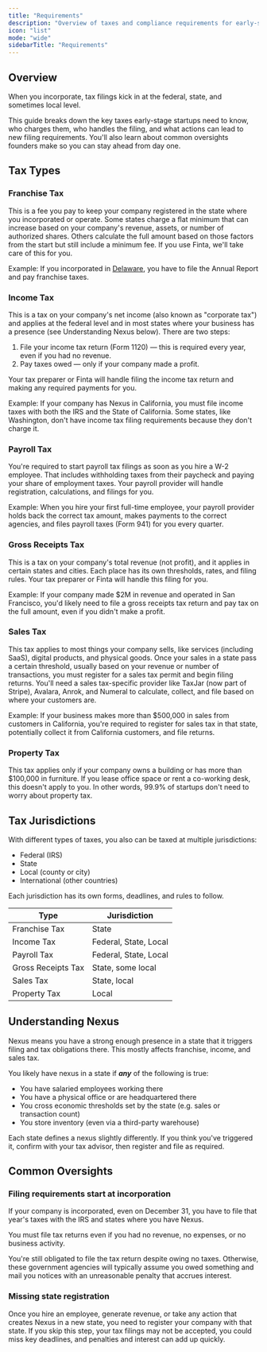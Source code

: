 ```yaml
---
title: "Requirements"
description: "Overview of taxes and compliance requirements for early-stage startups."
icon: "list"
mode: "wide"
sidebarTitle: "Requirements"
---
```



## Overview

When you incorporate, tax filings kick in at the federal, state, and sometimes local level. 

This guide breaks down the key taxes early-stage startups need to know, who charges them, who handles the filing, and what actions can lead to new filing requirements. You'll also learn about common oversights founders make so you can stay ahead from day one. 

## Tax Types

### Franchise Tax

This is a fee you pay to keep your company registered in the state where you incorporated or operate. Some states charge a flat minimum that can increase based on your company's revenue, assets, or number of authorized shares. Others calculate the full amount based on those factors from the start but still include a minimum fee. If you use Finta, we'll take care of this for you.

Example: If you incorporated in [Delaware](/delaware), you have to file the Annual Report and pay franchise taxes.

### Income Tax

This is a tax on your company's net income (also known as "corporate tax") and applies at the federal level and in most states where your business has a presence (see Understanding Nexus below). There are two steps: 

1. File your income tax return (Form 1120) — this is required every year, even if you had no revenue. 
2. Pay taxes owed — only if your company made a profit.

Your tax preparer or Finta will handle filing the income tax return and making any required payments for you. 

Example: If your company has Nexus in California, you must file income taxes with both the IRS and the State of California. Some states, like Washington, don't have income tax filing requirements because they don't charge it.

### Payroll Tax

You're required to start payroll tax filings as soon as you hire a W-2 employee. That includes withholding taxes from their paycheck and paying your share of employment taxes. Your payroll provider will handle registration, calculations, and filings for you. 

Example: When you hire your first full-time employee, your payroll provider holds back the correct tax amount, makes payments to the correct agencies, and files payroll taxes (Form 941) for you every quarter. 

### Gross Receipts Tax

This is a tax on your company's total revenue (not profit), and it applies in certain states and cities. Each place has its own thresholds, rates, and filing rules. Your tax preparer or Finta will handle this filing for you.

Example: If your company made $2M in revenue and operated in San Francisco, you'd likely need to file a gross receipts tax return and pay tax on the full amount, even if you didn't make a profit. 

### Sales Tax

This tax applies to most things your company sells, like services (including SaaS), digital products, and physical goods. Once your sales in a state pass a certain threshold, usually based on your revenue or number of transactions, you must register for a sales tax permit and begin filing returns. You'll need a sales tax-specific provider like TaxJar (now part of Stripe), Avalara, Anrok, and Numeral to calculate, collect, and file based on where your customers are.  

Example: If your business makes more than $500,000 in sales from customers in California, you're required to register for sales tax in that state, potentially collect it from California customers, and file returns. 

### Property Tax

This tax applies only if your company owns a building or has more than $100,000 in furniture. If you lease office space or rent a co-working desk, this doesn't apply to you. In other words, 99.9% of startups don't need to worry about property tax. 

## Tax Jurisdictions

With different types of taxes, you also can be taxed at multiple jurisdictions:

- Federal (IRS)
- State
- Local (county or city)
- International (other countries)

Each jurisdiction has its own forms, deadlines, and rules to follow. 

| Type | Jurisdiction |
| --- | --- |
| Franchise Tax | State |
| Income Tax | Federal, State, Local |
| Payroll Tax | Federal, State, Local |
| Gross Receipts Tax | State, some local |
| Sales Tax | State, local |
| Property Tax | Local |

## Understanding Nexus

Nexus means you have a strong enough presence in a state that it triggers filing and tax obligations there. This mostly affects franchise, income, and sales tax.

You likely have nexus in a state if ***any*** of the following is true:

- You have salaried employees working there
- You have a physical office or are headquartered there
- You cross economic thresholds set by the state (e.g. sales or transaction count)
- You store inventory (even via a third-party warehouse)

Each state defines a nexus slightly differently. If you think you've triggered it, confirm with your tax advisor, then register and file as required. 

## Common Oversights

### Filing requirements start at incorporation

If your company is incorporated, even on December 31, you have to file that year's taxes with the IRS and states where you have Nexus.

<Warning>
You must file tax returns even if you had no revenue, no expenses, or no business activity.
</Warning>

You're still obligated to file the tax return despite owing no taxes. Otherwise, these government agencies will typically assume you owed something and mail you notices with an unreasonable penalty that accrues interest.

### Missing state registration

Once you hire an employee, generate revenue, or take any action that creates Nexus in a new state, you need to register your company with that state. If you skip this step, your tax filings may not be accepted, you could miss key deadlines, and penalties and interest can add up quickly.
